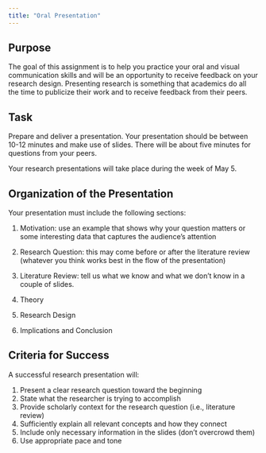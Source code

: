 ```yaml
---
title: "Oral Presentation"
---
```


## Purpose

The goal of this assignment is to help you practice your oral and visual communication skills and will be an opportunity to receive feedback on your research design. Presenting research is something that academics do all the time to publicize their work and to receive feedback from their peers.

## Task

Prepare and deliver a presentation. Your presentation should be between 10-12 minutes and make use of slides. There will be about five minutes for questions from your peers.


Your research presentations will take place during the week of May 5. 


## Organization of the Presentation

Your presentation must include the following sections:

1. Motivation: use an example that shows why your question matters or some interesting data that captures the audience's attention

2. Research Question: this may come before or after the literature review (whatever you think works best in the flow of the presentation)

3. Literature Review: tell us what we know and what we don't know in a couple of slides.

4. Theory

5. Research Design

6. Implications and Conclusion


## Criteria for Success

A successful research presentation will:

1. Present a clear research question toward the beginning
2. State what the researcher is trying to accomplish
3. Provide scholarly context for the research question (i.e., literature review)
4. Sufficiently explain all relevant concepts and how they connect
5. Include only necessary information in the slides (don't overcrowd them)
6. Use appropriate pace and tone




